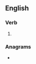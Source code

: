 {{also|e-mailed}}
==English==

===Verb===
{{head|en|verb form}}

# {{en-past of|email}}

===Anagrams===
* {{anagrams|en|a=adeeilm|limeade}}